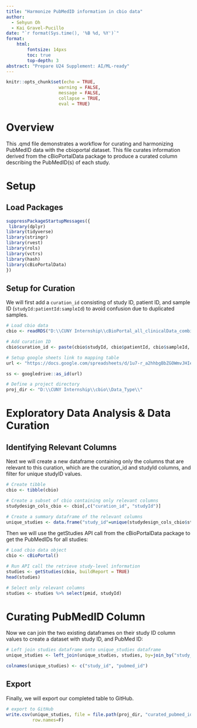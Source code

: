 ---
title: "Harmonize PubMedID information in cbio data"
author:
  - Sehyun Oh
  - Kai Gravel-Pucillo
date: "`r format(Sys.time(), '%B %d, %Y')`"
format:
    html:
        fontsize: 14pxs
        toc: true
        top-depth: 3
abstract: "Prepare U24 Supplement: AI/ML-ready"
---

```{r setup, include=FALSE}
knitr::opts_chunk$set(echo = TRUE, 
                    warning = FALSE,
                    message = FALSE,
                    collapse = TRUE,
                    eval = TRUE)
```


# Overview

This .qmd file demonstrates a workflow for curating and harmonizing 
PubMedID data with the cbioportal dataset.
This file curates information derived from the cBioPortalData package to produce 
a curated column describing the PubMedID(s) of each study.


# Setup

## Load Packages

```{r load}
suppressPackageStartupMessages({
 library(dplyr)
library(tidyverse)
library(stringr)
library(rvest)
library(rols)
library(vctrs)
library(hash)
library(cBioPortalData)
})
```


## Setup for Curation

We will first add a `curation_id` consisting of study ID, patient ID, and sample ID (`studyId:patientId:sampleId`) to avoid confusion due to duplicated samples.
```{r curation_setup}
# Load cbio data
cbio <- readRDS("D:\\CUNY Internship\\cBioPortal_all_clinicalData_combined_2023-05-18.rds")

# Add curation ID
cbio$curation_id <- paste(cbio$studyId, cbio$patientId, cbio$sampleId, sep = ":")

# Setup google sheets link to mapping table
url <- "https://docs.google.com/spreadsheets/d/1u7-r_a2hhbgBbZGOWmvJHIeRetol8lBKdOVNCGP83pA/edit#gid=0"

ss <- googledrive::as_id(url)

# Define a project directory
proj_dir <- "D:\\CUNY Internship\\cbio\\Data_Type\\"
```


# Exploratory Data Analysis & Data Curation

## Identifying Relevant Columns

Next we will create a new dataframe containing only the columns that are relevant
to this curation, which are the curation_id and studyId columns, and filter for
unique studyID values. 
```{r}
# Create tibble
cbio <- tibble(cbio)

# Create a subset of cbio containing only relevant columns
studydesign_cols_cbio <- cbio[,c("curation_id", "studyId")]

# Create a summary dataframe of the relevant columns
unique_studies <- data.frame("study_id"=unique(studydesign_cols_cbio$studyId))
```

Then we will use the getStudies API call from the cBioPortalData package to get
the PubMedIDs for all studies:
```{r}
# Load cbio data object
cbio <- cBioPortal()

# Run API call the retrieve study-level information
studies <- getStudies(cbio, buildReport = TRUE)
head(studies)

# Select only relevant columns
studies <- studies %>% select(pmid, studyId)
```


# Curating PubMedID Column

Now we can join the two existing dataframes on their study ID column values to
create a dataset with study ID, and PubMed ID: 
```{r}
# Left join studies dataframe onto unique_studies dataframe
unique_studies <- left_join(unique_studies, studies, by=join_by("study_id"=="studyId"))

colnames(unique_studies) <- c("study_id", "pubmed_id")
```


## Export

Finally, we will export our completed table to GitHub.
```{r export_curated_table, eval=FALSE}
# export to GitHub
write.csv(unique_studies, file = file.path(proj_dir, "curated_pubmed_id.csv"), 
          row.names=F)
```